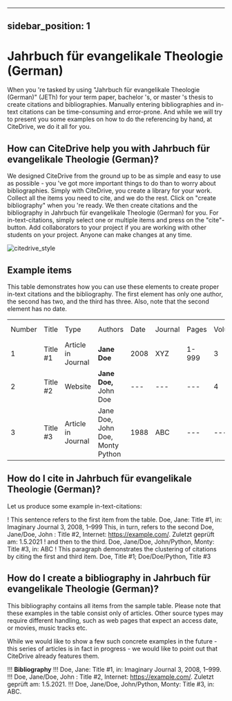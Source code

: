 
---
sidebar_position: 1
---

# Jahrbuch für evangelikale Theologie (German)

When you 're tasked by using "Jahrbuch für evangelikale Theologie (German)" (JETh) for your term paper, bachelor 's, or master 's thesis to create citations and bibliographies.
Manually entering bibliographies and in-text citations can be time-consuming and error-prone. And while we will try to present you some examples on how to do the referencing by hand, at CiteDrive, we do it all for you.

<!---
## About  Jahrbuch für evangelikale Theologie (German)

* Title: Jahrbuch für evangelikale Theologie (German)
* Short Title (Id): JETh)
* Authors: Jahrbuch für evangelikale Theologie (German)
* Download: Jahrbuch für evangelikale Theologie (German)
 --->

## How can CiteDrive help you with Jahrbuch für evangelikale Theologie (German)?

We designed CiteDrive from the ground up to be as simple and easy to use as possible - you 've got more important things to do than to worry about bibliographies. Simply with CiteDrive, you create a library for your work. Collect all the items you need to cite, and we do the rest. Click on "create bibliography" when you 're ready. We then create citations and the bibliography in Jahrbuch für evangelikale Theologie (German) for you. For in-text-citations, simply select one or multiple items and press on the "cite"-button. Add collaborators to your project if you are working with other students on your project. Anyone can make changes at any time.


![citedrive_style](images/jahrbuch-fur-evangelikale-theologie-german.svg "Choose Jahrbuch für evangelikale Theologie (German) in the CiteDrive App")


## Example items

This table demonstrates how you can use these elements to create proper in-text citations and the bibliography. The first element has only one author, the second has two, and the third has three. Also, note that the second element has no date.


<table>
  <tr>
   <td>Number
   </td>
   <td>Title
   </td>
   <td>Type
   </td>
   <td>Authors
   </td>
   <td>Date
   </td>
   <td>Journal
   </td>
   <td>Pages
   </td>
   <td>Volume
   </td>
   <td>Issue
   </td>
   <td>Access Date
   </td>
  </tr>
  <tr>
   <td>1
   </td>
   <td>Title #1
   </td>
   <td>Article in Journal
   </td>
   <td><strong>Jane Doe</strong>
   </td>
   <td>2008
   </td>
   <td>XYZ
   </td>
   <td>1-999
   </td>
   <td>3
   </td>
   <td>2
   </td>
   <td>--
   </td>
  </tr>
  <tr>
   <td>
2
   </td>
   <td>Title #2
   </td>
   <td>Website
   </td>
   <td><strong>Jane Doe, </strong>John Doe
   </td>
   <td>---
   </td>
   <td>---
   </td>
   <td>---
   </td>
   <td>4
   </td>
   <td>---
   </td>
   <td>2020-05-01
   </td>
  </tr>
  <tr>
   <td>3
   </td>
   <td>Title #3
   </td>
   <td>Article in Journal
   </td>
   <td>Jane Doe, John Doe, Monty Python
   </td>
   <td>1988
   </td>
   <td>ABC
   </td>
   <td>---
   </td>
   <td>---
   </td>
   <td>16
   </td>
   <td>---
   </td>
  </tr>
</table>



## How do I cite in  Jahrbuch für evangelikale Theologie (German)?

Let us produce some example in-text-citations:

! This sentence refers to the first item from the table. Doe, Jane: Title #1, in: Imaginary Journal  3, 2008,  1–999 This, in turn, refers to the second Doe, Jane/Doe, John : Title #2, Internet: https://example.com/. Zuletzt geprüft am: 1.5.2021
! and then to the third.  Doe, Jane/Doe, John/Python, Monty: Title #3, in: ABC
! This paragraph demonstrates the clustering of citations by citing the first and third item. Doe,  Title #1; Doe/Doe/Python,  Title #3



## How do I create a bibliography in Jahrbuch für evangelikale Theologie (German)?

This bibliography contains all items from the sample table. Please note that these examples in the table consist only of articles. Other source types may require different handling, such as web pages that expect an access date, or movies, music tracks etc.

While we would like to show a few such concrete examples in the future - this series of articles is in fact in progress - we would like to point out that CiteDrive already features them.


!!! **Bibliography**
!!! Doe, Jane: Title #1, in: Imaginary Journal  3,  2008,  1–999.
!!! Doe, Jane/Doe, John : Title #2, Internet: https://example.com/. Zuletzt geprüft am: 1.5.2021.
!!! Doe, Jane/Doe, John/Python, Monty: Title #3, in: ABC.


```
        